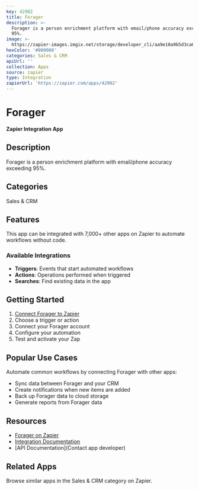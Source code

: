 ```yaml
---
key: 42902
title: Forager
description: >-
  Forager is a person enrichment platform with email/phone accuracy exceeding
  95%.
image: >-
  https://zapier-images.imgix.net/storage/developer_cli/aa9e10a9b5d3ca66aacbe12e17f6058a_2.png?auto=format%2Ccompress&ixlib=python-3.0.0&q=50
hexColor: '#000000'
categories: Sales & CRM
apiUrl: ''
collection: Apps
source: zapier
type: Integration
zapierUrl: 'https://zapier.com/apps/42902'
---
```

# Forager

**Zapier Integration App**

## Description

Forager is a person enrichment platform with email/phone accuracy exceeding 95%.

## Categories

Sales & CRM

## Features

This app can be integrated with 7,000+ other apps on Zapier to automate workflows without code.

### Available Integrations

- **Triggers**: Events that start automated workflows
- **Actions**: Operations performed when triggered
- **Searches**: Find existing data in the app

## Getting Started

1. [Connect Forager to Zapier](https://zapier.com/apps/42902)
2. Choose a trigger or action
3. Connect your Forager account
4. Configure your automation
5. Test and activate your Zap

## Popular Use Cases

Automate common workflows by connecting Forager with other apps:

- Sync data between Forager and your CRM
- Create notifications when new items are added
- Back up Forager data to cloud storage
- Generate reports from Forager data

## Resources

- [Forager on Zapier](https://zapier.com/apps/42902)
- [Integration Documentation](https://zapier.com/apps/42902/integrations)
- [API Documentation](Contact app developer)

## Related Apps

Browse similar apps in the Sales & CRM category on Zapier.
